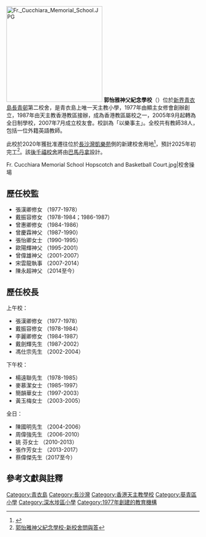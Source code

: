{{Infobox School
| name = 郭怡雅神父紀念學校<br>Fr. Cucchiara Memorial School
| other_name = 
| image = [[File:Fr._Cucchiara_Memorial_School_after_repaint.jpg|280px]]
| established = 1977年
| type = 資助小學
| motto = 以樂事主
| enrollment = 410人（2020/21年度）
| religion = [[天主教|天主教]]
| affiliation = [[天主教香港教區|天主教香港教區]]（1987年起）<br>顯主女修會（1977年-1987年）
| superintendent = 陳永超神父   
| principal = 蔡偉傑先生
| address = [[新界|新界]][[青衣島|青衣島]][[長青邨|長青邨]]第二校舍（現址）<br>[[九龍|九龍]][[長沙灣|長沙灣]][[荔盈街|荔盈街]]（新址，門牌未定）
| website = http://www.fcms.edu.hk/
}}
[[File:Fr._Cucchiara_Memorial_School.JPG|250px]]
'''郭怡雅神父紀念學校'''（{{lang-en|Fr.Cucchiara Memorial School}}）位於[[新界|新界]][[青衣島|青衣島]][[長青邨|長青邨]]第二校舍，是青衣島上唯一天主教小學，1977年由顯主女修會創辦創立，1987年由天主教香港教區接辦，成為香港教區屬校之一，2005年9月起轉為全日制學校，2007年7月成立校友會。校訓為「以樂事主」。全校共有教師38人，包括一位外籍英語教師。

此校於2020年獲批准遷往位於[[長沙灣|長沙灣]][[凱樂苑|凱樂苑]]側的新建校舍用地<ref>{{Cite web|url=https://www.edb.gov.hk/attachment/tc/sch-admin/sch-premises-info/allocation-of-sch/SAE_2019_3rd/result_3rd%20SAE2019_tc.pdf |title=二○一九年度第三次校舍分配工作分配結果（分配分別位於深水埗區及九龍城區計劃中的新小學校舍） |publisher= |date=2020-09-22|access-date=2020-08-15 |language=zh-hk|archive-date=2021-05-03 |archive-url=https://web.archive.org/web/20210503135555/https://www.edb.gov.hk/attachment/tc/sch-admin/sch-premises-info/allocation-of-sch/SAE_2019_3rd/result_3rd%20SAE2019_tc.pdf |dead-url=no }}</ref>，預計2025年初完工<ref>[https://drive.google.com/file/d/140zDnHZ5m7xc6WIOskPkC6JidbYrUBn9/view 郭怡雅神父紀念學校-新校舍問與答]</ref>。該[[後千禧校舍|後千禧校舍]]將由[[巴馬丹拿|巴馬丹拿]]設計。
<gallery>
Fr. Cucchiara Memorial School Hopscotch and Basketball Court.jpg|校舍操場
</gallery>

==歷任校監==
*張漢卿修女 （1977-1978）
*戴振容修女 （1978-1984；1986-1987）
*曾惠卿修女 （1984-1986）
*曾慶霖神父 （1987-1990）
*張怡卿女士 （1990-1995）
*歐陽輝神父 （1995-2001）
*曾偉雄神父 （2001-2007）
*宋雲龍執事 （2007-2014）
*陳永超神父 （2014至今）

==歷任校長==
上午校：
*張漢卿修女 （1977-1978）
*戴振容修女 （1978-1984）
*李麗卿修女 （1984-1987）
*戴劍輝先生 （1987-2002）
*馮仕宗先生 （2002-2004）
下午校：
*楊遠聯先生 （1978-1985）
*麥慕潔女士 （1985-1997）
*簡韻華女士 （1997-2003）
*黃玉梅女士 （2003-2005）
全日：
*陳國明先生 （2004-2006）
*周偉強先生 （2006-2010）
*姚  芬女士 （2010-2013）
*張作芳女士 （2013-2017）
*蔡偉傑先生（2017至今）
== 參考文獻與註釋 ==
{{reflist}}
{{noteFoot}}
{{香港天主教小學}}
[[Category:青衣島|Category:青衣島]]
[[Category:長沙灣|Category:長沙灣]]
[[Category:香港天主教學校|Category:香港天主教學校]]
[[Category:葵青區小學|Category:葵青區小學]]
[[Category:深水埗區小學|Category:深水埗區小學]]
[[Category:1977年創建的教育機構|Category:1977年創建的教育機構]]